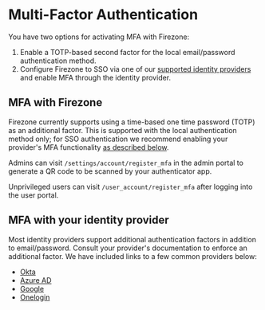 # Multi-Factor Authentication

You have two options for activating MFA with Firezone:

1. Enable a TOTP-based second factor for the local email/password authentication
   method.
1. Configure Firezone to SSO via one of our
   [supported identity providers ](../#integrate-an-sso-provider) and enable MFA
   through the identity provider.

## MFA with Firezone

Firezone currently supports using a time-based one time password (TOTP) as an
additional factor. This is supported with the local authentication method only;
for SSO authentication we recommend enabling your provider's MFA functionality
[as described below](#mfa-with-identity-provider).

Admins can visit `/settings/account/register_mfa` in the admin portal to
generate a QR code to be scanned by your authenticator app.

Unprivileged users can visit `/user_account/register_mfa` after logging into the
user portal.

## MFA with your identity provider

Most identity providers support additional authentication factors in addition to
email/password. Consult your provider's documentation to enforce an additional
factor. We have included links to a few common providers below:

- [Okta](https://help.okta.com/en-us/Content/Topics/Security/mfa/mfa-home.htm)
- [Azure AD](https://docs.microsoft.com/en-us/azure/active-directory/authentication/concept-mfa-howitworks)
- [Google](https://support.google.com/a/answer/175197)
- [Onelogin](https://www.onelogin.com/getting-started/free-trial-plan/add-mfa)
